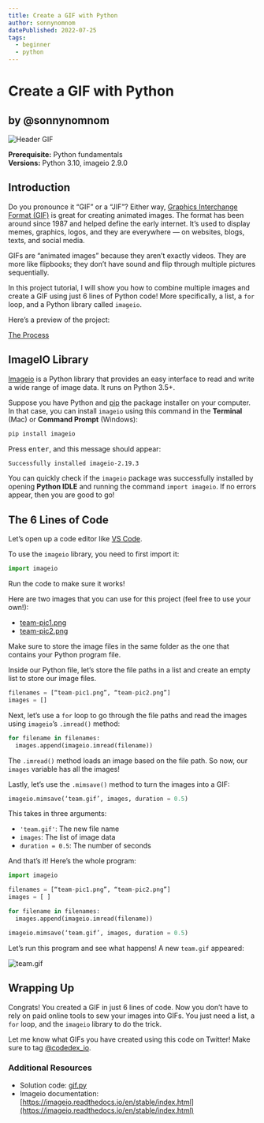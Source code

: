 ```yaml
---
title: Create a GIF with Python
author: sonnynomnom
datePublished: 2022-07-25
tags:
  - beginner
  - python
---
```


# Create a GIF with Python
## by @sonnynomnom

![Header GIF](https://github.com/codedex-io/projects/blob/main/projects/create-a-gif-with-python/header.gif?raw=true)

**Prerequisite:** Python fundamentals  
**Versions:** Python 3.10, imageio 2.9.0

## Introduction

Do you pronounce it “GIF” or a “JIF”? Either way, [Graphics Interchange Format (GIF)](https://en.wikipedia.org/wiki/GIF) is great for creating animated images. The format has been around since 1987 and helped define the early internet. It’s used to display memes, graphics, logos, and they are everywhere — on websites, blogs, texts, and social media.

GIFs are “animated images” because they aren’t exactly videos. They are more like flipbooks; they don’t have sound and flip through multiple pictures sequentially.

In this project tutorial, I will show you how to combine multiple images and create a GIF using just 6 lines of Python code! More specifically, a list, a `for` loop, and a Python library called `imageio`.

Here’s a preview of the project:

[The Process](https://raw.githubusercontent.com/codedex-io/projects/main/projects/create-a-gif-with-python/process.gif)

## ImageIO Library

[Imageio](https://imageio.readthedocs.io/en/stable/) is a Python library that provides an easy interface to read and write a wide range of image data. It runs on Python 3.5+.

Suppose you have Python and [pip](https://pip.pypa.io/en/stable) the package installer on your computer. In that case, you can install `imageio` using this command in the **Terminal** (Mac) or **Command Prompt** (Windows):

```sh
pip install imageio
```

Press <kbd>enter</kbd>, and this message should appear:

```sh
Successfully installed imageio-2.19.3
```

You can quickly check if the `imageio` package was successfully installed by opening **Python IDLE** and running the command `import imageio`. If no errors appear, then you are good to go!

## The 6 Lines of Code

Let’s open up a code editor like [VS Code](https://code.visualstudio.com). 

To use the `imageio` library, you need to first import it:

```py
import imageio
```

Run the code to make sure it works!

Here are two images that you can use for this project (feel free to use your own!):

- [team-pic1.png](https://raw.githubusercontent.com/codedex-io/projects/main/projects/create-a-gif-with-python/team-pic1.png)
- [team-pic2.png](https://raw.githubusercontent.com/codedex-io/projects/main/projects/create-a-gif-with-python/team-pic2.png)

Make sure to store the image files in the same folder as the one that contains your Python program file.

Inside our Python file, let’s store the file paths in a list and create an empty list to store our image files.

```py
filenames = [“team-pic1.png”, “team-pic2.png”]
images = []
```

Next, let’s use a `for` loop to go through the file paths and read the images using `imageio`’s `.imread()` method:

```py
for filename in filenames:
  images.append(imageio.imread(filename))
```

The `.imread()` method loads an image based on the file path. So now, our `images` variable has all the images!

Lastly, let’s use the `.mimsave()` method to turn the images into a GIF:

```py
imageio.mimsave(‘team.gif’, images, duration = 0.5)
```

This takes in three arguments:
- `'team.gif'`: The new file name
- `images`: The list of image data
- `duration = 0.5`: The number of seconds

And that’s it! Here’s the whole program:

```py
import imageio

filenames = [“team-pic1.png”, “team-pic2.png”]
images = [ ]

for filename in filenames:
  images.append(imageio.imread(filename))

imageio.mimsave(‘team.gif’, images, duration = 0.5)
```

Let’s run this program and see what happens! A new `team.gif` appeared:

![team.gif](https://raw.githubusercontent.com/codedex-io/projects/main/projects/create-a-gif-with-python/team.gif)

## Wrapping Up

Congrats! You created a GIF in just 6 lines of code. Now you don’t have to rely on paid online tools to sew your images into GIFs. You just need a list, a `for` loop, and the `imageio` library to do the trick. 

Let me know what GIFs you have created using this code on Twitter! Make sure to tag [@codedex_io](https://twitter.com/codedex_io).

### Additional Resources

- Solution code: [gif.py](https://github.com/codedex-io/projects/blob/main/projects/create-a-gif-with-python/gif.py)
- Imageio documentation: [https://imageio.readthedocs.io/en/stable/index.html](https://imageio.readthedocs.io/en/stable/index.html)
